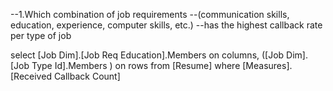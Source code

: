 --1.Which combination of job requirements 
--(communication skills, education, experience, computer skills, etc.) 
--has the highest callback rate per type of job 

select [Job Dim].[Job Req Education].Members on columns,
([Job Dim].[Job Type Id].Members ) on rows
from [Resume]
where [Measures].[Received Callback Count]

